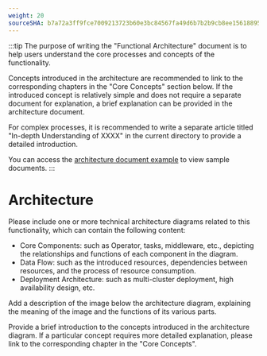 ```yaml
---
weight: 20
sourceSHA: b7a72a3ff9fce7009213723b60e3bc84567fa49d6b7b2b9cb8ee156188954089
---
```


:::tip
The purpose of writing the "Functional Architecture" document is to help users understand the core processes and concepts of the functionality.

Concepts introduced in the architecture are recommended to link to the corresponding chapters in the "Core Concepts" section below. If the introduced concept is relatively simple and does not require a separate document for explanation, a brief explanation can be provided in the architecture document.

For complex processes, it is recommended to write a separate article titled "In-depth Understanding of XXXX" in the current directory to provide a detailed introduction.

You can access the [architecture document example](https://product-doc-guide.alauda.cn/template/arch/module_arch_example.html) to view sample documents.
:::

# Architecture

Please include one or more technical architecture diagrams related to this functionality, which can contain the following content:

- Core Components: such as Operator, tasks, middleware, etc., depicting the relationships and functions of each component in the diagram.
- Data Flow: such as the introduced resources, dependencies between resources, and the process of resource consumption.
- Deployment Architecture: such as multi-cluster deployment, high availability design, etc.

Add a description of the image below the architecture diagram, explaining the meaning of the image and the functions of its various parts.

Provide a brief introduction to the concepts introduced in the architecture diagram. If a particular concept requires more detailed explanation, please link to the corresponding chapter in the "Core Concepts".
